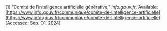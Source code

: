 \[1\]	“Comité de l’intelligence artificielle générative,” *info.gouv.fr*. Available: [https://www.info.gouv.fr/communique/comite-de-lintelligence-artificielle](https://www.info.gouv.fr/communique/comite-de-lintelligence-artificielle). \[Accessed: Sep. 01, 2024\]